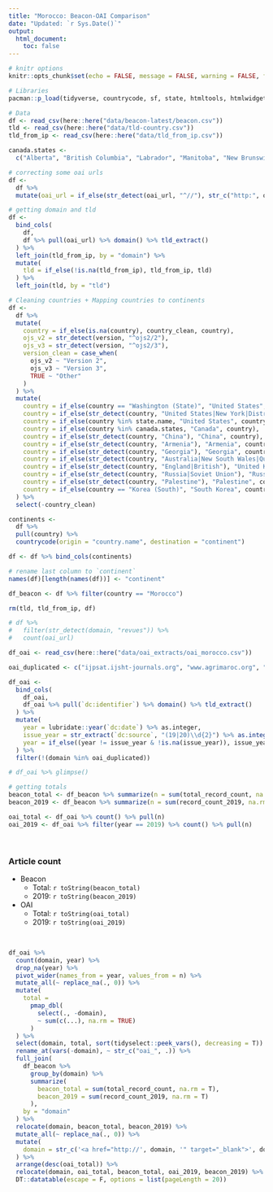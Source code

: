 ```yaml
---
title: "Morocco: Beacon-OAI Comparison"
date: "Updated: `r Sys.Date()`"
output:
  html_document:
    toc: false
---
```



```r
# knitr options
knitr::opts_chunk$set(echo = FALSE, message = FALSE, warning = FALSE, fig.retina = 4)
```


```r
# Libraries
pacman::p_load(tidyverse, countrycode, sf, state, htmltools, htmlwidgets, urltools, janitor, DT, RColorBrewer, plotly)

# Data
df <- read_csv(here::here("data/beacon-latest/beacon.csv"))
tld <- read_csv(here::here("data/tld-country.csv"))
tld_from_ip <- read_csv(here::here("data/tld_from_ip.csv"))

canada.states <- 
  c("Alberta", "British Columbia", "Labrador", "Manitoba", "New Brunswick", "Newfoundland", "Nova Scotia", "Nunavut", "North West Terr.", "Ontario", "Prince Edward Is.", "Québec (Province)", "Saskatchewan", "Yukon")
```


```r
# correcting some oai urls
df <- 
  df %>% 
  mutate(oai_url = if_else(str_detect(oai_url, "^//"), str_c("http:", oai_url), oai_url))

# getting domain and tld
df <- 
  bind_cols(
    df,
    df %>% pull(oai_url) %>% domain() %>% tld_extract()
  ) %>% 
  left_join(tld_from_ip, by = "domain") %>%
  mutate(
    tld = if_else(!is.na(tld_from_ip), tld_from_ip, tld)
  ) %>%
  left_join(tld, by = "tld")

# Cleaning countries + Mapping countries to continents
df <-
  df %>% 
  mutate(
    country = if_else(is.na(country), country_clean, country),
    ojs_v2 = str_detect(version, "^ojs2/2"),
    ojs_v3 = str_detect(version, "^ojs2/3"),
    version_clean = case_when(
      ojs_v2 ~ "Version 2",
      ojs_v3 ~ "Version 3",
      TRUE ~ "Other"
    )
  ) %>% 
  mutate(
    country = if_else(country == "Washington (State)", "United States", country),
    country = if_else(str_detect(country, "United States|New York|District of Columbia"), "United States", country),
    country = if_else(country %in% state.name, "United States", country),
    country = if_else(country %in% canada.states, "Canada", country),
    country = if_else(str_detect(country, "China"), "China", country),
    country = if_else(str_detect(country, "Armenia"), "Armenia", country),
    country = if_else(str_detect(country, "Georgia"), "Georgia", country),
    country = if_else(str_detect(country, "Australia|New South Wales|Queensland|Victoria"), "Australia", country),
    country = if_else(str_detect(country, "England|British"), "United Kingdom", country),
    country = if_else(str_detect(country, "Russia|Soviet Union"), "Russia", country),
    country = if_else(str_detect(country, "Palestine"), "Palestine", country),
    country = if_else(country == "Korea (South)", "South Korea", country)
  ) %>% 
  select(-country_clean)

continents <-
  df %>%
  pull(country) %>% 
  countrycode(origin = "country.name", destination = "continent")

df <- df %>% bind_cols(continents)

# rename last column to `continent`
names(df)[length(names(df))] <- "continent"

df_beacon <- df %>% filter(country == "Morocco")

rm(tld, tld_from_ip, df)

# df %>% 
#   filter(str_detect(domain, "revues")) %>% 
#   count(oai_url)
```

```r
df_oai <- read_csv(here::here("data/oai_extracts/oai_morocco.csv"))

oai_duplicated <- c("ijpsat.ijsht-journals.org", "www.agrimaroc.org", "www.revuecca.com", "www.revue-isg.com", "mbmj.org", "www.innove.org", "www.techagro.org", "www.ijbtsr.org")

df_oai <- 
  bind_cols(
    df_oai,
    df_oai %>% pull(`dc:identifier`) %>% domain() %>% tld_extract()
  ) %>% 
  mutate(
    year = lubridate::year(`dc:date`) %>% as.integer,
    issue_year = str_extract(`dc:source`, "(19|20)\\d{2}") %>% as.integer(),
    year = if_else((year != issue_year & !is.na(issue_year)), issue_year, year)
  ) %>% 
  filter(!(domain %in% oai_duplicated))

# df_oai %>% glimpse()
```

```r
# getting totals
beacon_total <- df_beacon %>% summarize(n = sum(total_record_count, na.rm = T)) %>% pull(n)
beacon_2019 <- df_beacon %>% summarize(n = sum(record_count_2019, na.rm = T)) %>% pull(n)

oai_total <- df_oai %>% count() %>% pull(n)
oai_2019 <- df_oai %>% filter(year == 2019) %>% count() %>% pull(n)
```

<br/>

### Article count

+ Beacon 
  - Total: `r toString(beacon_total)`
  - 2019: `r toString(beacon_2019)`


+ OAI 
  - Total: `r toString(oai_total)`
  - 2019: `r toString(oai_2019)`

<br/>


```r
df_oai %>%
  count(domain, year) %>% 
  drop_na(year) %>% 
  pivot_wider(names_from = year, values_from = n) %>% 
  mutate_all(~ replace_na(., 0)) %>% 
  mutate(
    total =
      pmap_dbl(
        select(., -domain),
        ~ sum(c(...), na.rm = TRUE)
      )
  ) %>% 
  select(domain, total, sort(tidyselect::peek_vars(), decreasing = T)) %>% 
  rename_at(vars(-domain), ~ str_c("oai_", .)) %>% 
  full_join(
    df_beacon %>% 
      group_by(domain) %>% 
      summarize(
        beacon_total = sum(total_record_count, na.rm = T),
        beacon_2019 = sum(record_count_2019, na.rm = T)
      ),
    by = "domain"
  ) %>% 
  relocate(domain, beacon_total, beacon_2019) %>% 
  mutate_all(~ replace_na(., 0)) %>% 
  mutate(
    domain = str_c('<a href="http://', domain, '" target="_blank">', domain, '</a>')
  ) %>%
  arrange(desc(oai_total)) %>% 
  relocate(domain, oai_total, beacon_total, oai_2019, beacon_2019) %>% 
  DT::datatable(escape = F, options = list(pageLength = 20))
```

